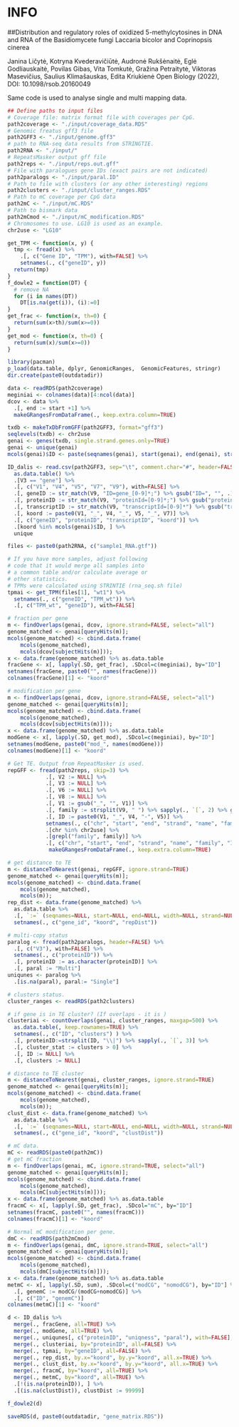 # INFO 

##Distribution and regulatory roles of oxidized 5-methylcytosines in DNA and RNA of the Basidiomycete fungi Laccaria bicolor and Coprinopsis cinerea 

Janina Ličytė, Kotryna Kvederavičiūtė, Audronė Rukšėnaitė, Eglė Godliauskaitė, Povilas Gibas, Vita Tomkutė, Gražina Petraitytė, Viktoras Masevičius, Saulius Klimašauskas, Edita Kriukienė
Open Biology (2022), DOI: 10.1098/rsob.20160049

Same code is used to analyse single and multi mapping data.


```r
## Define paths to input files
# Coverage file: matrix format file with coverages per CpG.
path2coverage <- "./input/coverage_data.RDS"
# Genomic freatus gff3 file
path2GFF3 <- "./input/genome.gff3"
# path to RNA-seq data results from STRINGTIE.
path2RNA <- "./input/"
# RepeatsMasker output gff file
path2reps <- "./input/reps.out.gff"
# File with paralogues gene IDs (exact pairs are not indicated) 
path2paralogs <- "./input/paral.ID"
# Path to file with clusters (or any other interesting) regions
path2clusters <- "./input/cluster_ranges.RDS"
# Path to mC coverage per CpG data
path2mC <- "./input/mC.RDS"
# Path to bismark data
path2mCmod <- "./input/mC_modification.RDS"
# Chromosomes to use. LG10 is used as an example.
chr2use <- "LG10"
```

```r
get_TPM <- function(x, y) {
  tmp <- fread(x) %>% 
    .[, c("Gene ID", "TPM"), with=FALSE] %>%
    setnames(., c("geneID", y))
  return(tmp)
} 
f_dowle2 = function(DT) {
  # remove NA 
  for (i in names(DT))
    DT[is.na(get(i)), (i):=0]
}
get_frac <- function(x, th=0) {
  return(sum(x>th)/sum(x>=0))
}
get_mod <- function(x, th=0) {
  return(sum(x)/sum(x>=0))
}
```

```r
library(pacman)
p_load(data.table, dplyr, GenomicRanges,  GenomicFeatures, stringr)
dir.create(paste0(outdatadir))

data <- readRDS(path2coverage)
meginiai <- colnames(data)[4:ncol(data)]
dcov <- data %>% 
  .[, end := start +1] %>% 
  makeGRangesFromDataFrame(., keep.extra.column=TRUE)

txdb <- makeTxDbFromGFF(path2GFF3, format="gff3")
seqlevels(txdb) <- chr2use
genai <- genes(txdb, single.strand.genes.only=TRUE)
genai <- unique(genai)
mcols(genai)$ID <- paste(seqnames(genai), start(genai), end(genai), strand(genai), sep="_")

ID_dalis <- read.csv(path2GFF3, sep="\t", comment.char="#", header=FALSE) %>% 
  as.data.table() %>%
  .[V3 == "gene"] %>% 
  .[, c("V1", "V4", "V5", "V7", "V9"), with=FALSE] %>% 
  .[, geneID := str_match(V9, "ID=gene_[0-9]*;") %>% gsub("ID=", "", .) %>% gsub(";", "", .)] %>% 
  .[, proteinID := str_match(V9, "proteinId=[0-9]*;") %>% gsub("proteinId=", "", .) %>% gsub(";", "", .)] %>% 
  .[, transcriptID := str_match(V9, "transcriptId=[0-9]*") %>% gsub("transcriptId=", "", .) %>% gsub(";", "", .)] %>% 
  .[, koord := paste0(V1, "_", V4, "_", V5, "_", V7)] %>% 
  .[, c("geneID", "proteinID", "transcriptID", "koord")] %>% 
  .[koord %in% mcols(genai)$ID, ] %>% 
  unique

files <- paste0(path2RNA, c("sample1_RNA.gtf")) 

# If you have more samples, adjust following 
# code that it would merge all samples into 
# a common table and/or calculate average or 
# other statistics. 
# TPMs were calculated using STRINTIE (rna_seq.sh file)
tpmai <- get_TPM(files[1], "wt1") %>% 
  setnames(., c("geneID", "TPM_wt")) %>%
  .[, c("TPM_wt", "geneID"), with=FALSE]

# fraction per gene
m <- findOverlaps(genai, dcov, ignore.strand=FALSE, select="all")
genome_matched <- genai[queryHits(m)];
mcols(genome_matched) <- cbind.data.frame(
    mcols(genome_matched),
    mcols(dcov[subjectHits(m)]));
x <- data.frame(genome_matched) %>% as.data.table
fracGene <- x[, lapply(.SD, get_frac), .SDcol=c(meginiai), by="ID"]
setnames(fracGene, paste0("", names(fracGene)))
colnames(fracGene)[1] <- "koord"

# modification per gene
m <- findOverlaps(genai, dcov, ignore.strand=FALSE, select="all")
genome_matched <- genai[queryHits(m)];
mcols(genome_matched) <- cbind.data.frame(
    mcols(genome_matched),
    mcols(dcov[subjectHits(m)]));
x <- data.frame(genome_matched) %>% as.data.table
modGene <- x[, lapply(.SD, get_mod), .SDcol=c(meginiai), by="ID"]
setnames(modGene, paste0("mod_", names(modGene)))
colnames(modGene)[1] <- "koord"

# Get TE. Output from RepeatMasker is used. 
repGFF <- fread(path2reps, skip=3) %>%
            .[, V2 := NULL] %>% 
            .[, V3 := NULL] %>% 
            .[, V6 := NULL] %>% 
            .[, V8 := NULL] %>% 
            .[, V1 := gsub("_", "", V1)] %>%
            .[, family := strsplit(V9, " ") %>% sapply(., `[`, 2) %>% gsub("Motif:", "", .) %>% gsub("\"", "", .) ] %>%
            .[, ID := paste0(V1, "_", V4, "-", V5)] %>%
            setnames(., c("chr", "start", "end", "strand", "name", "family", "ID")) %>% 
            .[chr %in% chr2use] %>%
            .[grepl("family", family)] %>%
            .[, c("chr", "start", "end", "strand", "name", "family", "ID"), with=FALSE] %>%
             makeGRangesFromDataFrame(., keep.extra.column=TRUE)

# get distance to TE
m <- distanceToNearest(genai, repGFF, ignore.strand=TRUE)
genome_matched <- genai[queryHits(m)];
mcols(genome_matched) <- cbind.data.frame(
    mcols(genome_matched),
    mcols(m));
rep_dist <- data.frame(genome_matched) %>% 
  as.data.table %>% 
  .[, `:=` (seqnames=NULL, start=NULL, end=NULL, width=NULL, strand=NULL)] %>% 
  setnames(., c("gene_id", "koord", "repDist")) 

# multi-copy status
paralog <- fread(path2paralogs, header=FALSE) %>%
  .[, c("V3"), with=FALSE] %>%
  setnames(., c("proteinID")) %>% 
  .[, proteinID := as.character(proteinID)] %>%
  .[, paral := "Multi"]
uniqunes <- paralog %>% 
  .[is.na(paral), paral:= "Single"]

# clusters status. 
cluster_ranges <- readRDS(path2clusters)

# if gene is in TE cluster? (If overlaps - it is )
clusteriai <- countOverlaps(genai, cluster_ranges, maxgap=500) %>% 
  as.data.table(, keep.rownames=TRUE) %>%
  setnames(., c("ID", "clusters") ) %>%
  .[, proteinID:=strsplit(ID, "\\|") %>% sapply(., `[`, 3)] %>% 
  .[, cluster_stat := clusters > 0] %>%
  .[, ID := NULL] %>%
  .[, clusters := NULL]   

# distance to TE cluster
m <- distanceToNearest(genai, cluster_ranges, ignore.strand=TRUE)
genome_matched <- genai[queryHits(m)];
mcols(genome_matched) <- cbind.data.frame(
    mcols(genome_matched),
    mcols(m));
clust_dist <- data.frame(genome_matched) %>% 
  as.data.table %>% 
  .[, `:=` (seqnames=NULL, start=NULL, end=NULL, width=NULL, strand=NULL)] %>% 
  setnames(., c("gene_id", "koord", "clustDist"))   

# mC data. 
mC <- readRDS(paste0(path2mC)) 
# get mC fraction
m <- findOverlaps(genai, mC, ignore.strand=TRUE, select="all")
genome_matched <- genai[queryHits(m)];
mcols(genome_matched) <- cbind.data.frame(
    mcols(genome_matched),
    mcols(mC[subjectHits(m)]));
x <- data.frame(genome_matched) %>% as.data.table
fracmC <- x[, lapply(.SD, get_frac), .SDcol="mC", by="ID"]
setnames(fracmC, paste0("", names(fracmC)))
colnames(fracmC)[1] <- "koord"

# Normal mC modification per gene. 
dmC <- readRDS(path2mCmod) 
m <- findOverlaps(genai, dmC, ignore.strand=TRUE, select="all")
genome_matched <- genai[queryHits(m)];
mcols(genome_matched) <- cbind.data.frame(
    mcols(genome_matched),
    mcols(dmC[subjectHits(m)]));
x <- data.frame(genome_matched) %>% as.data.table
metmC <- x[, lapply(.SD, sum), .SDcol=c("modCG", "nomodCG"), by="ID"] %>% 
  .[, genemC := modCG/(modCG+nomodCG)] %>% 
  .[, c("ID", "genemC")]
colnames(metmC)[1] <- "koord"

d <- ID_dalis %>% 
  merge(., fracGene, all=TRUE) %>% 
  merge(., modGene, all=TRUE) %>% 
  merge(., uniqunes[, c("proteinID", "uniqness", "paral"), with=FALSE], by="proteinID", all=FALSE) %>% 
  merge(., clusteriai, by="proteinID", all=FALSE) %>% 
  merge(., tpmai, by="geneID", all=FALSE) %>% 
  merge(., rep_dist, by.x="koord", by.y="koord", all.x=TRUE) %>% 
  merge(., clust_dist, by.x="koord", by.y="koord", all.x=TRUE) %>%
  merge(., fracmC, by="koord", all=TRUE) %>%
  merge(., metmC, by="koord", all=TRUE) %>% 
  .[!(is.na(proteinID)), ] %>% 
  .[(is.na(clustDist)), clustDist := 99999] 

f_dowle2(d)

saveRDS(d, paste0(outdatadir, "gene_matrix.RDS"))
```